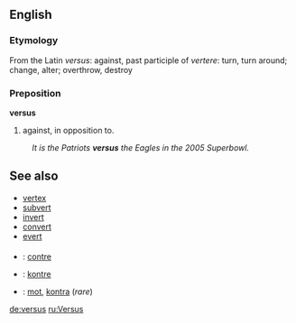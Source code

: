 ==English==
===Etymology===
From the Latin ''versus'': against, past participle of ''vertere'': turn, turn around; change, alter; overthrow, destroy

===Preposition===
'''versus'''

# against, in opposition to.
:''It is the Patriots '''versus''' the Eagles in the 2005 Superbowl.''

==See also==
* [[vertex]]
* [[subvert]]
* [[invert]]
* [[convert]]
* [[evert]]

===={{trans}}====

* {{fr}} : [[contre]]
* {{io}} : [[kontre]]
* {{sv}} : [[mot]], [[kontra]] (''rare'')

[[de:versus]]
[[ru:Versus]]